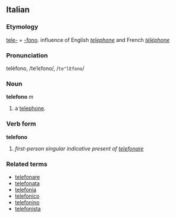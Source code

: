 ==Italian==
===Etymology===
[[tele-]] + [[-fono]]. influence of English ''[[telephone]]'' and French ''[[téléphone]]''
===Pronunciation===
telèfono, /teˈlɛfono/, /<tt>te"lEfono</tt>/
===Noun===
'''telefono''' ''m''
# a [[telephone]].

===Verb form===
'''telefono'''

# ''first-person singular indicative present of [[telefonare]]''

===Related terms===
* [[telefonare]]
* [[telefonata]]
* [[telefonia]]
*[[telefonico]]
* [[telefonino]]
* [[telefonista]]
